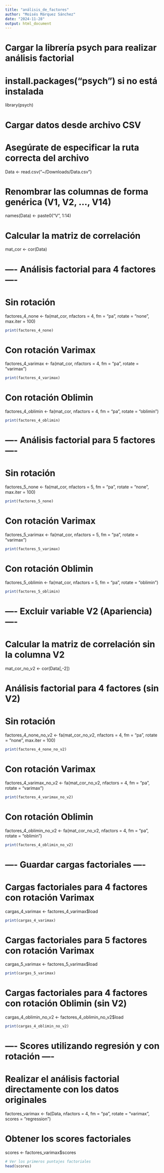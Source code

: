 ```yaml
---
title: "análisis_de_factores"
author: "Moisés Márquez Sánchez"
date: "2024-11-28"
output: html_document
---
```


# Cargar la librería psych para realizar análisis factorial
# install.packages("psych") si no está instalada
library(psych)

# Cargar datos desde archivo CSV
# Asegúrate de especificar la ruta correcta del archivo
Data <- read.csv("~/Downloads/Data.csv")

# Renombrar las columnas de forma genérica (V1, V2, ..., V14)
names(Data) <- paste0("V", 1:14)

# Calcular la matriz de correlación
mat_cor <- cor(Data)

# ---- Análisis factorial para 4 factores ----

# Sin rotación
factores_4_none <- fa(mat_cor, nfactors = 4, fm = "pa", rotate = "none", max.iter = 100)
```r
print(factores_4_none)
```

# Con rotación Varimax
factores_4_varimax <- fa(mat_cor, nfactors = 4, fm = "pa", rotate = "varimax")
```r
print(factores_4_varimax)
```

# Con rotación Oblimin
factores_4_oblimin <- fa(mat_cor, nfactors = 4, fm = "pa", rotate = "oblimin")
```r
print(factores_4_oblimin)
```
# ---- Análisis factorial para 5 factores ----

# Sin rotación
factores_5_none <- fa(mat_cor, nfactors = 5, fm = "pa", rotate = "none", max.iter = 100)
```r
print(factores_5_none)
```

# Con rotación Varimax
factores_5_varimax <- fa(mat_cor, nfactors = 5, fm = "pa", rotate = "varimax")
```r
print(factores_5_varimax)
```

# Con rotación Oblimin
factores_5_oblimin <- fa(mat_cor, nfactors = 5, fm = "pa", rotate = "oblimin")
```r
print(factores_5_oblimin)
```
# ---- Excluir variable V2 (Apariencia) ----

# Calcular la matriz de correlación sin la columna V2
mat_cor_no_v2 <- cor(Data[,-2])

# Análisis factorial para 4 factores (sin V2)

# Sin rotación
factores_4_none_no_v2 <- fa(mat_cor_no_v2, nfactors = 4, fm = "pa", rotate = "none", max.iter = 100)
```r
print(factores_4_none_no_v2)
```

# Con rotación Varimax
factores_4_varimax_no_v2 <- fa(mat_cor_no_v2, nfactors = 4, fm = "pa", rotate = "varimax")
```r
print(factores_4_varimax_no_v2)
```

# Con rotación Oblimin
factores_4_oblimin_no_v2 <- fa(mat_cor_no_v2, nfactors = 4, fm = "pa", rotate = "oblimin")
```r
print(factores_4_oblimin_no_v2)
```

# ---- Guardar cargas factoriales ----

# Cargas factoriales para 4 factores con rotación Varimax
cargas_4_varimax <- factores_4_varimax$load
```r
print(cargas_4_varimax)
```

# Cargas factoriales para 5 factores con rotación Varimax
cargas_5_varimax <- factores_5_varimax$load
```r
print(cargas_5_varimax)
```

# Cargas factoriales para 4 factores con rotación Oblimin (sin V2)
cargas_4_oblimin_no_v2 <- factores_4_oblimin_no_v2$load
```r
print(cargas_4_oblimin_no_v2)
```

# ---- Scores utilizando regresión y con rotación  ----
# Realizar el análisis factorial directamente con los datos originales
factores_varimax <- fa(Data, nfactors = 4, fm = "pa", rotate = "varimax", scores = "regression")

# Obtener los scores factoriales
scores <- factores_varimax$scores

```r
# Ver los primeros puntajes factoriales
head(scores)
```


